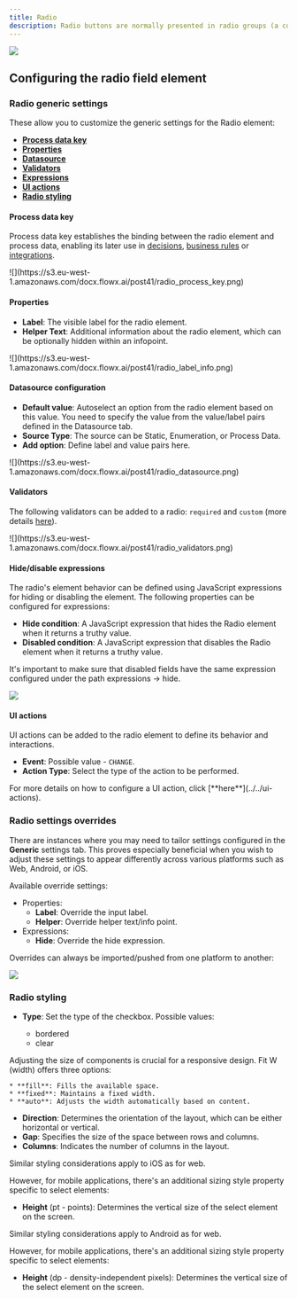 ```yaml
---
title: Radio
description: Radio buttons are normally presented in radio groups (a collection of radio buttons describing a set of related options). Only one radio button in a group can be selected at the same time.
---
```


![](https://s3.eu-west-1.amazonaws.com/docx.flowx.ai/building-blocks/ui-designer/radio_form_field.png)

## Configuring the radio field element

### Radio generic settings

These allow you to customize the generic settings for the Radio element:

- [**Process data key**](#process-data-key)
- [**Properties**](#properties)
- [**Datasource**](#datasource)
- [**Validators**](#validators)
- [**Expressions**](#expressions)
- [**UI actions**](#ui-actions)
- [**Radio styling**](#radio-styling)

#### Process data key

Process data key establishes the binding between the radio element and process data, enabling its later use in [decisions](../../../node/exclusive-gateway-node), [business rules](../../../actions/business-rule-action/business-rule-action) or [integrations](../../../node/message-send-received-task-node#from-integration).

<Frame>
![](https://s3.eu-west-1.amazonaws.com/docx.flowx.ai/post41/radio_process_key.png)
</Frame>

#### Properties

* **Label**: The visible label for the radio element.
* **Helper Text**: Additional information about the radio element, which can be optionally hidden within an infopoint.

<Frame>
![](https://s3.eu-west-1.amazonaws.com/docx.flowx.ai/post41/radio_label_info.png)
</Frame>

#### Datasource configuration

* **Default value**: Autoselect an option from the radio element based on this value. You need to specify the value from the value/label pairs defined in the Datasource tab.
* **Source Type**: The source can be Static, Enumeration, or Process Data.
* **Add option**: Define label and value pairs here.

<Frame>
![](https://s3.eu-west-1.amazonaws.com/docx.flowx.ai/post41/radio_datasource.png)
</Frame>

#### Validators

The following validators can be added to a radio: `required` and `custom` (more details [here](../../validators)).

<Frame>
![](https://s3.eu-west-1.amazonaws.com/docx.flowx.ai/post41/radio_validators.png)
</Frame>

#### Hide/disable expressions
  
The radio's element behavior can be defined using JavaScript expressions for hiding or disabling the element. The following properties can be configured for expressions:
   
* **Hide condition**: A JavaScript expression that hides the Radio element when it returns a truthy value.
* **Disabled condition**: A JavaScript expression that disables the Radio element when it returns a truthy value.

<Info>
It's important to make sure that disabled fields have the same expression configured under the path expressions → hide.
</Info>

![](https://s3.eu-west-1.amazonaws.com/docx.flowx.ai/building-blocks/ui-designer/radio_validators.png)

#### UI actions

UI actions can be added to the radio element to define its behavior and interactions.

* **Event**: Possible value - `CHANGE`.
* **Action Type**: Select the type of the action to be performed.

<Tip>
For more details on how to configure a UI action, click [**here**](../../ui-actions).
</Tip>


### Radio settings overrides

There are instances where you may need to tailor settings configured in the **Generic** settings tab. This proves especially beneficial when you wish to adjust these settings to appear differently across various platforms such as Web, Android, or iOS.

Available override settings:

* Properties:
    * **Label**: Override the input label.
    * **Helper**: Override helper text/info point.
* Expressions:
    * **Hide**: Override the hide expression.

<Tip>
Overrides can always be imported/pushed from one platform to another:

![](https://s3.eu-west-1.amazonaws.com/docx.flowx.ai/release40/importing_pushing_overrides.gif)

</Tip>

### Radio styling

<Tabs>
<Tab title="Web">
<Tabs>
<Tab title ="Properties">

* **Type**: Set the type of the checkbox. Possible values:

    * bordered
    * clear


</Tab>
<Tab title="Sizing">

Adjusting the size of components is crucial for a responsive design. Fit W (width) offers three options:

    * **fill**: Fills the available space.
    * **fixed**: Maintains a fixed width.
    * **auto**: Adjusts the width automatically based on content.

</Tab>
<Tab title ="Layout">

* **Direction**: Determines the orientation of the layout, which can be either horizontal or vertical.
* **Gap**: Specifies the size of the space between rows and columns.
* **Columns**: Indicates the number of columns in the layout.

</Tab>
</Tabs>
</Tab>
<Tab title ="iOS">

Similar styling considerations apply to iOS as for web.

However, for mobile applications, there's an additional sizing style property specific to select elements:

* **Height** (pt - points): Determines the vertical size of the select element on the screen.

</Tab>
<Tab title ="Android">

Similar styling considerations apply to Android as for web.

However, for mobile applications, there's an additional sizing style property specific to select elements:

* **Height** (dp - density-independent pixels): Determines the vertical size of the select element on the screen.

</Tab>
</Tabs>



